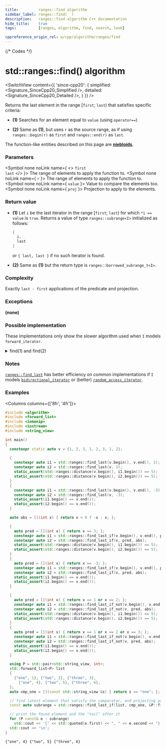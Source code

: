 ```yaml
---
title:         ranges::find algorithm
sidebar_label: ranges::find(  )
description:   ranges::find algorithm C++ documentation
hide_title:    true
tags:          [ranges, algorithm, find, search, look]

cppreference_origin_rel: w/cpp/algorithm/ranges/find
---
```



{/* Codes */}


# std::ranges::find() algorithm

<SwitchView content={{
	'since-cpp20': {
		simplified:	<Signature_SinceCpp20_Simplified />,
		detailed:	<Signature_SinceCpp20_Detailed />,
	}
}} />

Returns the last element in the range [`first`; `last`) that satisfies specific criteria:

- **(1)** Searches for an element equal to `value` (using `operator==`)

- **(2)** Same as **(1)**, but uses `r` as the source range, as if using `ranges::begin(r)` as `first` and `ranges::end(r)` as `last`.

The function-like entities described on this page are [**niebloids**](/docs/std/algo/niebloids).

### Parameters

<SymbolTable>

  <Symbol none noLink name={ <> <code>first</code> <br/> <code>last</code> </> }>
    The range of elements to apply the function to.
  </Symbol>
  <Symbol none noLink name={ <code>r</code> }>
    The range of elements to apply the function to.
  </Symbol>
  <Symbol none noLink name={ <code>value</code> }>
    Value to compare the elements too.
  </Symbol>
  <Symbol none noLink name={ <code>proj</code> }>
    Projection to apply to the elements.
  </Symbol>

</SymbolTable>

### Return value

- **(1)** Let `i` be the last iterator in the range [`first`; `last`) for which `*i == value` is `true`.
  Returns a value of type `ranges::subrange<I>` initialized as follows:
  ```cpp
  {
    i,
    last
  }
  ```
  or `{ last, last }` if no such iterator is found.

- **(2)** Same as **(1)** but the return type is `ranges::borrowed_subrange_t<I>`.

### Complexity

Exactly `last - first` applications of the predicate and projection.

### Exceptions

**(none)**

### Possible implementation

These implementations only show the slower algorithm used when `I` models `forward_iterator`.

<details>
<summary>find(1) and find(2)</summary>

```cpp
struct find_last_fn
{
    template<std::forward_iterator I, std::sentinel_for<I> S,
             class T, class Proj = std::identity>
    requires std::indirect_binary_predicate<ranges::equal_to, std::projected<I, Proj>,
                                            const T*>
    constexpr ranges::subrange<I>
        operator()(I first, S last, const T &value, Proj proj = {}) const
    {
        // Note: if I is mere forward_iterator, we may only go from begin to end.
        I found {};
        for (; first != last; ++first)
            if (std::invoke(proj, *first) == value)
                found = first;

        if (found == I {})
            return {first, first};

        return {found, std::ranges::next(found, last)};
    }

    template<ranges::forward_range R, class T, class Proj = std::identity>
    requires std::indirect_binary_predicate<ranges::equal_to,
                                            std::projected<ranges::iterator_t<R>, Proj>,
                                            const T*>
    constexpr ranges::borrowed_subrange_t<R>
        operator()(R&& r, const T &value, Proj proj = {}) const
    {
        return this->operator()(ranges::begin(r), ranges::end(r), value, std::ref(proj));
    }
};

inline constexpr find_last_fn find_last;
```

</details>

### Notes

[`ranges::find_last`](#) has better efficiency on common implementations if `I` models [`bidirectional_iterator`](#) or (better) [`random_access_iterator`](#).

### Examples

<Columns columns={['8fr', '4fr']}>
<div>

```cpp title='Main.cpp' showLineNumbers
#include <algorithm>
#include <forward_list>
#include <iomanip>
#include <iostream>
#include <string_view>

int main()
{
  constexpr static auto v = {1, 2, 3, 1, 2, 3, 1, 2};

  {
    constexpr auto i1 = std::ranges::find_last(v.begin(), v.end(), 3);
    constexpr auto i2 = std::ranges::find_last(v, 3);
    static_assert(std::ranges::distance(v.begin(), i1.begin()) == 5);
    static_assert(std::ranges::distance(v.begin(), i2.begin()) == 5);
  }
  {
    constexpr auto i1 = std::ranges::find_last(v.begin(), v.end(), -3);
    constexpr auto i2 = std::ranges::find_last(v, -3);
    static_assert(i1.begin() == v.end());
    static_assert(i2.begin() == v.end());
  }

  auto abs = [](int x) { return x < 0 ? -x : x; };

  {
    auto pred = [](int x) { return x == 3; };
    constexpr auto i1 = std::ranges::find_last_if(v.begin(), v.end(), pred, abs);
    constexpr auto i2 = std::ranges::find_last_if(v, pred, abs);
    static_assert(std::ranges::distance(v.begin(), i1.begin()) == 5);
    static_assert(std::ranges::distance(v.begin(), i2.begin()) == 5);
  }
  {
    auto pred = [](int x) { return x == -3; };
    constexpr auto i1 = std::ranges::find_last_if(v.begin(), v.end(), pred, abs);
    constexpr auto i2 = std::ranges::find_last_if(v, pred, abs);
    static_assert(i1.begin() == v.end());
    static_assert(i2.begin() == v.end());
  }

  {
    auto pred = [](int x) { return x == 1 or x == 2; };
    constexpr auto i1 = std::ranges::find_last_if_not(v.begin(), v.end(), pred, abs);
    constexpr auto i2 = std::ranges::find_last_if_not(v, pred, abs);
    static_assert(std::ranges::distance(v.begin(), i1.begin()) == 5);
    static_assert(std::ranges::distance(v.begin(), i2.begin()) == 5);
  }
  {
    auto pred = [](int x) { return x == 1 or x == 2 or x == 3; };
    constexpr auto i1 = std::ranges::find_last_if_not(v.begin(), v.end(), pred, abs);
    constexpr auto i2 = std::ranges::find_last_if_not(v, pred, abs);
    static_assert(i1.begin() == v.end());
    static_assert(i2.begin() == v.end());
  }

  using P = std::pair<std::string_view, int>;
  std::forward_list<P> list
  {
    {"one", 1}, {"two", 2}, {"three", 3},
      {"one", 4}, {"two", 5}, {"three", 6},
  };
  auto cmp_one = [](const std::string_view &s) { return s == "one"; };

  // find latest element that satisfy the comparator, and projecting pair::first
  const auto subrange = std::ranges::find_last_if(list, cmp_one, &P::first);

  // print the found element and the "tail" after it
  for (P const& e : subrange)
    std::cout << '{' << std::quoted(e.first) << ", " << e.second << "} ";
  std::cout << '\n';
}
```

</div>
<div>

```plaintext title="Output"
{"one", 4} {"two", 5} {"three", 6}
```

</div>
</Columns>
